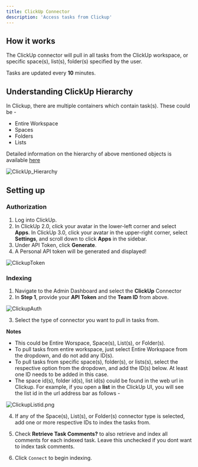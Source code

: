 ```yaml
---
title: ClickUp Connector
description: 'Access tasks from Clickup'
---
```


## How it works
The ClickUp connector will pull in all tasks from the ClickUp workspace, or specific space(s), list(s), folder(s) specified by the user.

Tasks are updated every **10** minutes.

## Understanding ClickUp Hierarchy
In Clickup, there are multiple containers which contain task(s). These could be -
* Entire Workspace
* Spaces
* Folders
* Lists

Detailed information on the hierarchy of above mentioned objects is available [here](https://help.clickup.com/hc/en-us/articles/13856392825367-Intro-to-the-Hierarchy)

![ClickUp_Hierarchy](/images/connectors/clickup/ClickUp_Hierarchy.gif)

## Setting up
### Authorization

1. Log into ClickUp.
2. In ClickUp 2.0, click your avatar in the lower-left corner and select **Apps**.
In ClickUp 3.0, click your avatar in the upper-right corner, select **Settings**,
and scroll down to click **Apps** in the sidebar.
3. Under API Token, click **Generate**.
4. A Personal API token will be generated and displayed!

![ClickupToken](/images/connectors/clickup/ClickupToken.png)


### Indexing
1. Navigate to the Admin Dashboard and select the **ClickUp** Connector
2. In **Step 1**, provide your **API Token** and the **Team ID** from above.

![ClickupAuth](/images/connectors/clickup/ClickupAuth.png)

3. Select the type of connector you want to pull in tasks from.

**Notes**
* This could be Entire Worspace, Space(s), List(s), or Folder(s).
* To pull tasks from entire workspace, just select Entire Workspace from the dropdown, and do not add any ID(s).
* To pull tasks from specific space(s), folder(s), or lists(s), select the respective option from the dropdown, and add the ID(s) below. At least one ID needs to be added in this case.
* The space id(s), folder id(s), list id(s) could be found in the web url in Clickup.
For example, if you open a **list** in the ClickUp UI, you will see the list id in the url address bar as follows -

![ClickupListid.png](/images/connectors/clickup/ClickupListid.png)

4. If any of the Space(s), List(s), or Folder(s) connector type is selected, add one or more respective IDs to index the tasks from.

5. Check **Retrieve Task Comments?** to also retrieve and index all comments for each indexed task. Leave this unchecked if you dont want to index task comments.

6. Click `Connect` to begin indexing.
